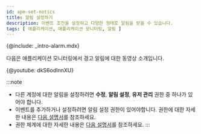 ```yaml
---
id: apm-set-notics
title: 알림 설정하기
description: 이벤트 조건을 설정하고 다양한 형태로 알림을 받을 수 있습니다.
tags: [ 애플리케이션, 애플리케이션 모니터링, 알림 ]
---
```


{@include: _intro-alarm.mdx}

다음은 애플리케이션 모니터링에서 경고 알림에 대한 동영상 소개입니다.

{@youtube: dkS6odInnXU}

:::note
* 다른 계정에 대한 알림을 설정하려면 **수정**, **알림 설정**, **유저 관리** 권한 중 하나가 있어야 합니다.
* 이벤트를 추가하거나 설정하려면 알림 설정 권한이 있어야합니다. 권한에 대한 자세한 내용은 [다음 설명서](project/project-structure)를 참조하세요.
* 권한 체계에 대한 자세한 내용은 [다음 설명서](https://guide.whatap.io/whatap_guide/mng_agent/project_3_depth.html#_프로젝트_그룹_권한_개편)를 참조하세요.
:::